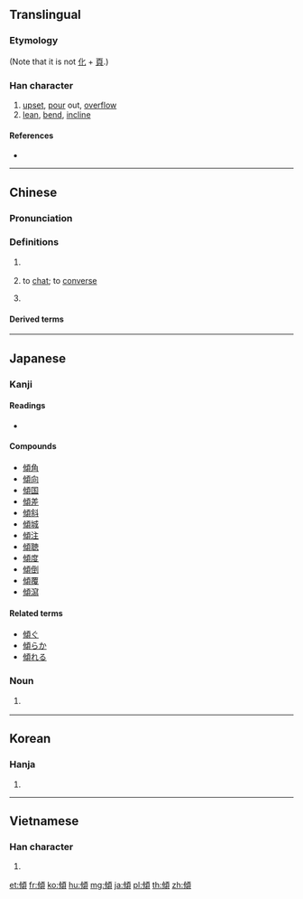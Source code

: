 {{also|倾}}
==Translingual==

===Etymology===
{{Han compound|人|頃|c1=s|c2=p|t1=man|ls=psc}}

(Note that it is not [[化]] + [[頁]].)

===Han character===
{{Han char|rn=9|rad=人|as=11|sn=13|four=21286|canj=OPMC|ids=⿰亻頃}}

# [[upset]], [[pour]] out, [[overflow]]
# [[lean]], [[bend]], [[incline]]

====References====
* {{Han ref|kx=0115.100|dkj=01038|dj=0245.080|hdz=10212.100|uh=50BE|ud=20670|bh=B6C9|bd=46793}}

----

==Chinese==
{{zh-forms|s=倾}}

===Pronunciation===
{{zh-pron
|m=qīng
|c=king1
|h=pfs=
|md=
|mn=
|w=
|mc=y
|oc=y
|cat=v
}}

===Definitions===
{{zh-hanzi}}

# {{rfdef|lang=zh}} {{attention|zh|needs normal non-Cantonese meanings}}
# {{lb|zh|Cantonese}} to [[chat]]; to [[converse]]
# {{zh-x|傾 下{haa5} 講 下{haa5}　講 點至 下嫁|{{t-needed|yue}}|C|ref={{m|zh|w:zh:鄺美雲|鄺美雲}} (lyricist {{lang|zh|鄧偉雄}}), {{lang|zh|戀愛專家}}}}

====Derived terms====
{{zh-der|傾訴|傾心|傾偈|一見傾心|一顧傾人|一顧傾城|倒山傾海|倒廩傾囷|傾世|傾亡|傾倒|傾側|傾力|傾動|傾危|傾卸卡車|傾卸機|傾吐|傾向|傾囊|傾囊相授|傾國|傾國傾城|傾圮|傾城|傾城傾國|傾奪|傾宮|傾家|傾家盡產|傾家竭產|傾家蕩產|傾崩|傾巢|傾巢出動|傾巢而出|傾心吐膽|傾想|傾慕|傾斜|傾斜流|傾斜角|傾注|傾洩|傾瀉|傾盆|傾盆大雨|傾移斷層|傾筐倒庋|傾筐倒篋|傾箱倒篋|傾耳|傾耳拭目|傾耳注目|傾聽|傾腸倒腹|傾蓋|傾蓋定交|傾蓋相逢|傾蓋而語|傾襟|傾覆|傾覆重器|傾角|傾談|傾身營救|傾軋|傾送|傾銀罐|傾銷|傾銷關稅|傾陷|傾頹|勢傾朝野|反傾銷稅|右傾|吐膽傾心|器滿則傾|大廈將傾|大雨傾盆|巢傾卵破|左傾|意氣相傾|扶傾濟弱|扶危定傾|扶危翼傾|扶急持傾|拭目傾耳|敗業傾家|權傾中外|權傾天下|濟弱扶傾|玉山傾倒|玉山傾頹|盆傾甕倒|磁傾角|程孔傾蓋|繼絕扶傾|葵傾|蕩產傾家|覆巢傾卵}}

----

==Japanese==

===Kanji===
{{ja-kanji|grade=c|rs=人11}}

====Readings====
* {{ja-readings|goon=[[きょう]] (kyō)|kanon=[[けい]] (kei)|kun=[[かたむく]] ([[傾く]], katamuku), [[かたむける]] ([[傾ける]], katamukeru), [[くつがえす]] (kutsugaesu)}}

====Compounds====
* [[傾角]]
* [[傾向]]
* [[傾国]]
* [[傾差]]
* [[傾斜]]
* [[傾城]]
* [[傾注]]
* [[傾聴]]
* [[傾度]]
* [[傾倒]]
* [[傾覆]]
* [[傾瀉]]

====Related terms====
* [[傾ぐ]]
* [[傾らか]]
* [[傾れる]]

===Noun===
{{ja-noun|ななめ}}

# {{label|ja|obsolete|sort=ななめ}} {{alternative form of|斜め|lang=ja}}

----

==Korean==

===Hanja===
{{ko-hanja|hangeul=경|rv=gyeong|mr=kyŏng}}

# {{defn|lang=ko|sort=人11}}

----

==Vietnamese==

===Han character===
{{vi-hantu|[[khuynh]], [[khoanh]], [[khuâng]], [[khuỳnh]]|rs=人11}}

# {{defn|lang=vi}}

[[et:傾]]
[[fr:傾]]
[[ko:傾]]
[[hu:傾]]
[[mg:傾]]
[[ja:傾]]
[[pl:傾]]
[[th:傾]]
[[zh:傾]]